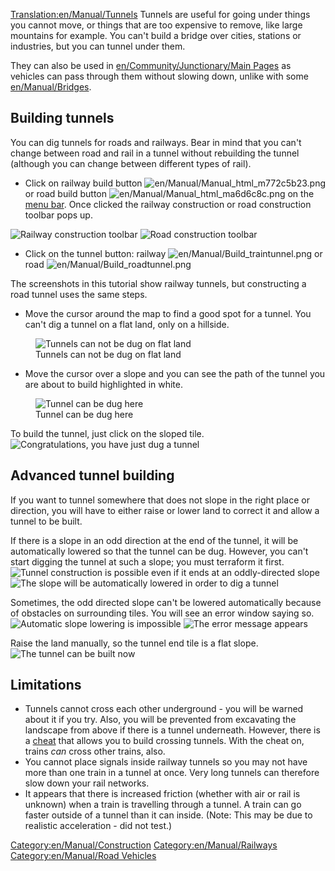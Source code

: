[[Translation:en/Manual/Tunnels]]
{{en/Manual/Tutorial/Navigation}}
Tunnels are useful for going under things you cannot move, or things that are too expensive to remove, like large mountains for example. You can't build a bridge over cities, stations or industries, but you can tunnel under them.

They can also be used in [[en/Community/Junctionary/Main Page]]s  as vehicles can pass through them without slowing down, unlike with some [[en/Manual/Bridges]].

==Building tunnels==
You can dig tunnels for roads and railways.  Bear in mind that you can't change between road and rail in a tunnel without rebuilding the tunnel (although you can change between different types of rail).
*Click on railway build button [[File:en/Manual/Manual html m772c5b23.png]] or road build button [[File:en/Manual/Manual html ma6d6c8c.png]] on the [[en/Manual/Game interface#the-menu-bar|menu bar]]. Once clicked the railway construction or road construction  toolbar pops up.
[[File:en/Manual/Railroad Construction.png|none|frame|Railway construction toolbar]]
[[File:en/Manual/Road constructionnew.png|none|frame|Road construction toolbar]]

*Click on the tunnel button: railway [[File:en/Manual/Build traintunnel.png]] or road [[File:en/Manual/Build roadtunnel.png]]

The screenshots in this tutorial show railway tunnels, but constructing a road tunnel uses the same steps.

*Move the cursor around the map to find a good spot for a tunnel. You can't dig a tunnel on a flat land, only on a hillside.
[[File:en/Manual/Tunnel try.png|none|frame|Tunnels can not be dug on flat land]]

*Move the cursor over a slope and you can see the path of the tunnel you are about to build highlighted in white.
[[File:en/Manual/Tunnel prepare first.png|none|frame|Tunnel can be dug here]]

To build the tunnel, just click on the sloped tile.
[[File:en/Manual/Tunnel built first.png|none|frame|Congratulations, you have just dug a tunnel]]

==Advanced tunnel building==
If you want to tunnel somewhere that does not slope in the right place or direction, you will have to either raise or lower land to correct it and allow a tunnel to be built.

If there is a slope in an odd direction at the end of the tunnel, it will be automatically lowered so that the tunnel can be dug. However, you can't start digging the tunnel at such a slope; you must terraform it first.
[[File:en/Manual/Tunnel prepare second.png|none|frame|Tunnel construction is possible even if it ends at an oddly-directed slope]]
[[File:en/Manual/Tunnel built second.png|none|frame|The slope will be automatically lowered in order to dig a tunnel]]

Sometimes, the odd directed slope can't be lowered automatically because of obstacles on surrounding tiles. You will see an error window saying so. 
[[File:en/Manual/Tunnel terraform third.png|none|frame|Automatic slope lowering is impossible]]
[[File:en/Manual/Tunnel error third.png|none|frame|The error message appears]]

Raise the land manually, so the tunnel end tile is a flat slope.
[[File:en/Manual/Tunnel prepare third.png|none|frame|The tunnel can be built now]]

==Limitations==
* Tunnels cannot cross each other underground - you will be warned about it if you try.  Also, you will be prevented from excavating the landscape from above if there is a tunnel underneath. However, there is a [[en/Archive/Manual/Crossing tunnels|cheat]] that allows you to build crossing tunnels. With the cheat on, trains ''can'' cross other trains, also.
* You cannot place signals inside railway tunnels so you may not have more than one train in a tunnel at once.  Very long tunnels can therefore slow down your rail networks.
* It appears that there is increased friction (whether with air or rail is unknown) when a train is travelling through a tunnel. A train can go faster outside of a tunnel than it can inside. (Note: This may be due to realistic acceleration - did not test.)

[[Category:en/Manual/Construction]]
[[Category:en/Manual/Railways]]
[[Category:en/Manual/Road Vehicles]]